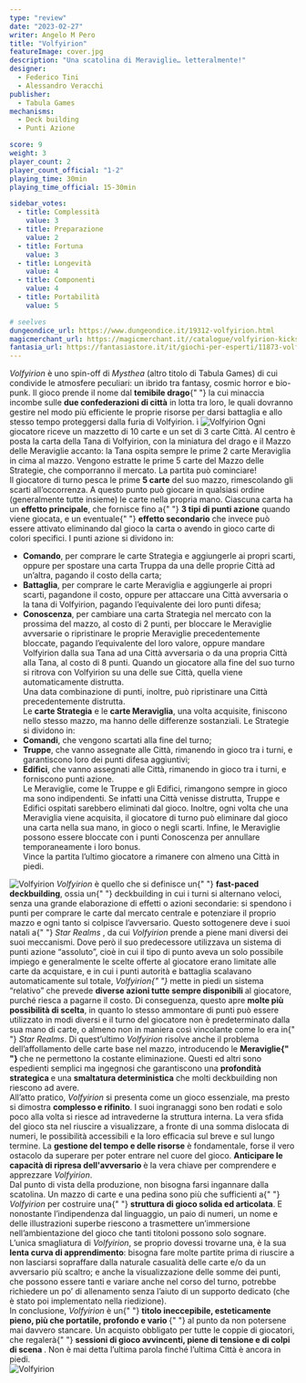 ```yaml
---
type: "review"
date: "2023-02-27"
writer: Angelo M Pero
title: "Volfyirion"
featureImage: cover.jpg
description: "Una scatolina di Meraviglie… letteralmente!"
designer:
  - Federico Tini
  - Alessandro Veracchi
publisher:
  - Tabula Games
mechanisms:
  - Deck building
  - Punti Azione

score: 9
weight: 3
player_count: 2
player_count_official: "1-2"
playing_time: 30min
playing_time_official: 15-30min

sidebar_votes:
  - title: Complessità
    value: 3
  - title: Preparazione
    value: 2
  - title: Fortuna
    value: 3
  - title: Longevità
    value: 4
  - title: Componenti
    value: 4
  - title: Portabilità
    value: 5

# seelves
dungeondice_url: https://www.dungeondice.it/19312-volfyirion.html
magicmerchant_url: https://magicmerchant.it//catalogue/volfyirion-kickstarter-edition-39796/
fantasia_url: https://fantasiastore.it/it/giochi-per-esperti/11873-volfyirion.html
---
```


<Setting>
  <em>Volfyirion </em>è uno spin-off di <em>Mysthea </em>(altro titolo di Tabula
  Games) di cui condivide le atmosfere peculiari: un ibrido tra fantasy, cosmic
  horror e bio-punk. Il gioco prende il nome dal <strong>temibile drago</strong>{" "}
  la cui minaccia incombe sulle <strong>due confederazioni di città</strong> in
  lotta tra loro, le quali dovranno gestire nel modo più efficiente le proprie
  risorse per darsi battaglia e allo stesso tempo proteggersi dalla furia di
  Volfyirion. ì
</Setting>

<img src="./game1.jpg" alt="Volfyirion" />

<Rules>
  Ogni giocatore riceve un mazzetto di 10 carte e un set di 3 carte Città. Al
  centro è posta la carta della Tana di Volfyirion, con la miniatura del drago e
  il Mazzo delle Meraviglie accanto: la Tana ospita sempre le prime 2 carte
  Meraviglia in cima al mazzo. Vengono estratte le prime 5 carte del Mazzo delle
  Strategie, che comporranno il mercato. La partita può cominciare!
  <br />
  Il giocatore di turno pesca le prime <strong>5 carte</strong> del suo mazzo,
  rimescolando gli scarti all’occorrenza. A questo punto può giocare in
  qualsiasi ordine (generalmente tutte insieme) le carte nella propria mano.
  Ciascuna carta ha un <strong>effetto principale</strong>, che fornisce fino a{" "}
  <strong>3 tipi di punti azione</strong> quando viene giocata, e un eventuale{" "}
  <strong>effetto secondario</strong> che invece può essere attivato eliminando
  dal gioco la carta o avendo in gioco carte di colori specifici. I punti azione
  si dividono in:
  <br />
  <ul>
    <li>
      <strong>Comando</strong>, per comprare le carte Strategia e aggiungerle ai
      propri scarti, oppure per spostare una carta Truppa da una delle proprie
      Città ad un’altra, pagando il costo della carta;
    </li>
    <li>
      <strong>Battaglia</strong>, per comprare le carte Meraviglia e aggiungerle
      ai propri scarti, pagandone il costo, oppure per attaccare una Città
      avversaria o la tana di Volfyirion, pagando l’equivalente dei loro punti
      difesa;
    </li>
    <li>
      <strong>Conoscenza</strong>, per cambiare una carta Strategia nel mercato
      con la prossima del mazzo, al costo di 2 punti, per bloccare le Meraviglie
      avversarie o ripristinare le proprie Meraviglie precedentemente bloccate,
      pagando l’equivalente del loro valore, oppure mandare Volfyirion dalla sua
      Tana ad una Città avversaria o da una propria Città alla Tana, al costo di
      8 punti. Quando un giocatore alla fine del suo turno si ritrova con
      Volfyirion su una delle sue Città, quella viene automaticamente distrutta.
      <br />
      Una data combinazione di punti, inoltre, può ripristinare una Città
      precedentemente distrutta.
      <br />
      Le <strong>carte Strategia</strong> e le <strong>carte Meraviglia</strong>,
      una volta acquisite, finiscono nello stesso mazzo, ma hanno delle differenze
      sostanziali. Le Strategie si dividono in:
    </li>
    <li>
      <strong>Comandi</strong>, che vengono scartati alla fine del turno;
    </li>
    <li>
      <strong>Truppe</strong>, che vanno assegnate alle Città, rimanendo in
      gioco tra i turni, e garantiscono loro dei punti difesa aggiuntivi;
    </li>
    <li>
      <strong>Edifici</strong>, che vanno assegnati alle Città, rimanendo in
      gioco tra i turni, e forniscono punti azione.
      <br />
      Le Meraviglie, come le Truppe e gli Edifici, rimangono sempre in gioco ma
      sono indipendenti. Se infatti una Città venisse distrutta, Truppe e
      Edifici ospitati sarebbero eliminati dal gioco. Inoltre, ogni volta che
      una Meraviglia viene acquisita, il giocatore di turno può eliminare dal
      gioco una carta nella sua mano, in gioco o negli scarti. Infine, le
      Meraviglie possono essere bloccate con i punti Conoscenza per annullare
      temporaneamente i loro bonus.
      <br />
      Vince la partita l’ultimo giocatore a rimanere con almeno una Città in
      piedi.
    </li>
  </ul>
</Rules>

<img src="./game2.jpg" alt="Volfyirion" />

<Feedback>
  <em>Volfyirion </em>è quello che si definisce un{" "}
  <strong>fast-paced deckbuilding</strong>, ossia un{" "}
  <Link to="/mechanisms/deck-building">deckbuilding</Link> in cui i turni si
  alternano veloci, senza una grande elaborazione di effetti o azioni
  secondarie: si spendono i punti per comprare le carte dal mercato centrale e
  potenziare il proprio mazzo e ogni tanto si colpisce l’avversario. Questo
  sottogenere deve i suoi natali a{" "}
  <Link to="/reviews/star-realms">
    <em>Star Realms</em>
  </Link>
  , da cui <em>Volfyirion </em>prende a piene mani diversi dei suoi meccanismi. Dove
  però il suo predecessore utilizzava un sistema di punti azione “assoluto”, cioè
  in cui il tipo di punto aveva un solo possibile impiego e generalmente le scelte
  offerte al giocatore erano limitate alle carte da acquistare, e in cui i punti
  autorità e battaglia scalavano automaticamente sul totale, <em>
    Volfyirion{" "}
  </em>mette in piedi un sistema “relativo” che prevede <strong>
    diverse azioni tutte sempre disponibili
  </strong> al giocatore, purché riesca a pagarne il costo. Di conseguenza, questo
  apre <strong>molte più possibilità di scelta</strong>, in quanto lo stesso ammontare
  di punti può essere utilizzato in modi diversi e il turno del giocatore non è predeterminato
  dalla sua mano di carte, o almeno non in maniera così vincolante come lo era in{" "}
  <em>Star Realms</em>. Di quest’ultimo <em>Volfyirion </em>risolve anche il problema
  dell’affollamento delle carte base nel mazzo, introducendo le <strong>
    Meraviglie{" "}
  </strong>che ne permettono la costante eliminazione. Questi ed altri sono espedienti
  semplici ma ingegnosi che garantiscono una <strong>
    profondità strategica
  </strong> e una <strong>smaltatura deterministica</strong> che molti deckbuilding
  non riescono ad avere.
  <br />
  All’atto pratico, <em>Volfyirion </em>si presenta come un gioco essenziale, ma
  presto si dimostra <strong>complesso e rifinito</strong>. I suoi ingranaggi sono
  ben rodati e solo poco alla volta si riesce ad intravederne la struttura interna.
  La vera sfida del gioco sta nel riuscire a visualizzare, a fronte di una somma
  dislocata di numeri, le possibilità accessibili e la loro efficacia sul breve e
  sul lungo termine. La <strong>gestione del tempo e delle risorse</strong> è fondamentale,
  forse il vero ostacolo da superare per poter entrare nel cuore del gioco. <strong>
    Anticipare le capacità di ripresa dell'avversario
  </strong> è la vera chiave per comprendere e apprezzare <em>Volfyirion</em>.<br />
  Dal punto di vista della produzione, non bisogna farsi ingannare dalla
  scatolina. Un mazzo di carte e una pedina sono più che sufficienti a{" "}
  <em>Volfyirion </em>per costruire una{" "}
  <strong>struttura di gioco solida ed articolata</strong>. E nonostante
  l’indipendenza dal linguaggio, un paio di numeri, un nome e delle
  illustrazioni superbe riescono a trasmettere un’immersione nell’ambientazione
  del gioco che tanti titoloni possono solo sognare.
  <br />
  L’unica smagliatura di <em>Volfyirion</em>, se proprio dovessi trovarne una, è
  la sua <strong>lenta curva di apprendimento</strong>: bisogna fare molte
  partite prima di riuscire a non lasciarsi sopraffare dalla naturale casualità
  delle carte e/o da un avversario più scaltro; e anche la visualizzazione delle
  somme dei punti, che possono essere tanti e variare anche nel corso del turno,
  potrebbe richiedere un po’ di allenamento senza l’aiuto di un supporto
  dedicato (che è stato poi implementato nella riedizione).
  <br />
  In conclusione, <em>Volfyirion</em> è un{" "}
  <strong>
    titolo ineccepibile, esteticamente pieno, più che portatile, profondo e
    vario
  </strong>{" "}
  al punto da non potersene mai davvero stancare. Un acquisto obbligato per
  tutte le coppie di giocatori, che regalerà{" "}
  <strong>
    sessioni di gioco avvincenti, piene di tensione e di colpi di scena
  </strong>
  . Non è mai detta l’ultima parola finché l’ultima Città è ancora in piedi.
  <br />
</Feedback>

<img src="./game3.jpg" alt="Volfyirion" />
